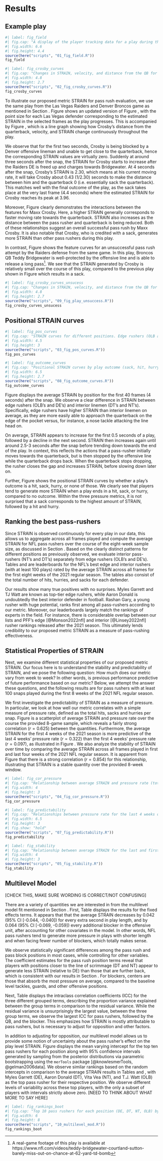 # Results {#sec:results}

## Example play

```r
#| label: fig_field
#| fig.cap: "A display of the player tracking data for a play during the Las Vegas Raiders (defense, in black) versus Denver Broncos (offense, in orange) NFL game on October 17, 2021. Raiders DE Maxx Crosby is highlighted in blue. For each Raiders defender, the point size indicates their individual STRAIN value, with larger points suggesting larger STRAIN. Snapshots are captured at 1, 2, 3, and 4 seconds after the ball snap."
#| fig.width: 6.6
#| fig.height: 4.4
source(here("scripts", "01_fig_field.R"))
fig_field
```


```r
#| label: fig_crosby_curves
#| fig.cap: "Changes in STRAIN, velocity, and distance from the QB for Maxx Crosby over the course of a successful pass rush play that results in a sack."
#| fig.width: 4.8
#| fig.height: 2.7
source(here("scripts", "02_fig_crosby_curves.R"))
fig_crosby_curves
```


To illustrate our proposed metric STRAIN for pass rush evaluation, we use the same play from the Las Vegas Raiders and Denver Broncos game as mentioned in Section \ref{sec:data}.
Figure \ref{fig:fig_field} shows an updated version of Figure \ref{fig:fig_field_raw}, with the point size for each Las Vegas defender corresponding to the estimated STRAIN in the selected frames as the play progresses.
This is accompanied by Figure \ref{fig:fig_crosby_curves}, which is a line graph showing how Crosby's distance from the quarterback, velocity, and STRAIN change continuously throughout the play.

We observe that for the first two seconds, Crosby is being blocked by a Denver offensive lineman and unable to get close to the quarterback, hence the corresponding STRAIN values are virtually zero. 
Suddenly at around three seconds after the snap, the STRAIN for Crosby starts to increase after the Raiders DE is freed up and charges towards Bridgewater. 
At 4 seconds after the snap, Crosby's STRAIN is 2.30, which means at his current moving rate, it will take Crosby about 0.43 (1/2.30) seconds to make the distance between him and the quarterback 0 (i.e. essentially sack the quarterback).
This matches well with the final outcome of the play, as the sack takes place at the very last frame (4.4 seconds) where the estimated STRAIN for Crosby reaches its peak at 3.96.

Moreover, Figure \ref{fig:fig_crosby_curves} clearly demonstrates the interactions between the features for Maxx Crosby.
Here, a higher STRAIN generally corresponds to faster moving rate towards the quarterback.
STRAIN also increases as the distance between the pass rusher and quarterback is being reduced.
Both of these relationships suggest an overall successful pass rush by Maxx Crosby.
It is also notable that Crosby, who is credited with a sack, generates more STRAIN than other pass rushers during this play.

In contrast, Figure \ref{fig:fig_crosby_curves_unsucess} shows the feature curves for an unsuccessful pass rush attempt by the Raiders defense from the same game.
In this play, Broncos QB Teddy Bridgewater is well-protected by the offensive line and is able to release a long pass[^unsuccess].
We see that the STRAIN generated by Crosby is relatively small over the course of this play, compared to the previous play shown in Figure \ref{fig:fig_crosby_curves} which results in a sack.

[^unsuccess]: A real-game footage of this play is available at https://www.nfl.com/videos/teddy-bridgewater-courtland-sutton-barely-miss-out-on-chance-at-62-yard-td-bomb


```r
#| label: fig_crosby_curves_unsucess
#| fig.cap: "Changes in STRAIN, velocity, and distance from the QB for Maxx Crosby over the course of an unsuccessful pass rush play."
#| fig.width: 4.8
#| fig.height: 2.7
source(here("scripts", "09_fig_play_unsuccess.R"))
fig_crosby_curves_unsucess
```

## Positional STRAIN curves {#sec:positional}

```r
#| label: fig_pos_curves
#| fig.cap: "STRAIN curves for different positions. Edge rushers (OLB and DE) tend to generate more STRAIN than interior rushers (DT and NT). The dotted gray line represents the average STRAIN curve for all players without accounting for position."
#| fig.width: 4.5
#| fig.height: 3
source(here("scripts", "03_fig_pos_curves.R"))
fig_pos_curves
```

```r
#| label: fig_outcome_curves
#| fig.cap: "Positional STRAIN curves by play outcome (sack, hit, hurry, and none)."
#| fig.width: 6.5
#| fig.height: 2.7
source(here("scripts", "08_fig_outcome_curves.R"))
fig_outcome_curves
```

Figure \ref{fig:fig_pos_curves} displays the average STRAIN by position for the first 40 frames (4 seconds) after the snap.
We observe a clear difference in STRAIN between edge rushers (OLB's and DE's) and interior linemen (DT's and NT's).
Specifically, edge rushers have higher STRAIN than interior linemen on average, as they are more easily able to approach the quarterback on the edge of the pocket versus, for instance, a nose tackle attacking the line head on.

On average, STRAIN appears to increase for the first 0.5 seconds of a play, followed by a decline in the next second.
STRAIN then increases again until around 2.5-3 seconds after the snap before trending down towards the end of the play.
In context, this reflects the actions that a pass-rusher initially moves towards the quarterback, but is then stopped by the offensive line while the quarterback drops back.
When the quarterback stops dropping, the rusher closes the gap and increases STRAIN, before slowing down later on.

Further, Figure \ref{fig:fig_outcome_curves} shows the positional STRAIN curves by whether a play's outcome is a hit, sack, hurry, or none of those. 
We clearly see that players tend to generate more STRAIN when a play ends in a hit, sack, or hurry, compared to no outcome.
Within the three pressure metrics, it is not surprised that a sack corresponds to the highest amount of STRAIN, followed by a hit and hurry.

## Ranking the best pass-rushers {#sec:strainbar}

Since STRAIN is observed continuously for every play in our data, this allows us to aggregate across all frames played and compute the average STRAIN for NFL pass rushers over the course of the eight-week sample size, as discussed in Section \ref{sec:app}.
Based on the clearly distinct patterns for different positions as previously observed, we evaluate interior pass-rushers (NT's and DT's) separately from edge rushers (OLB's and DE's).
Tables \ref{tab:edge} and \ref{tab:interior} are leaderboards for the NFL's best edge and interior rushers (with at least 100 plays) rated by the average STRAIN across all frames for the first eight weeks of the 2021 regular season.
The tables also consist of the total number of hits, hurries, and sacks for each defender.

Our results show many true positives with no surprises.
Myles Garrett and TJ Watt are known as top-tier edge rushers, while Aaron Donald is undoubtedly the best interior defender in football.
Rashan Gary, a young rusher with huge potential, ranks first among all pass-rushers according to our metric.
Moreover, our leaderboards largely match the rankings of experts in the field.
For instance, there is considerable overlap between our lists and PFF's edge [@Monson2022nfl] and interior [@Linsey2022nfl] rusher rankings released after the 2021 season.
This ultimately lends credibility to our proposed metric STRAIN as a measure of pass-rushing effectiveness.

\begin{table}
\caption{Top 15 edge rushers (with at least 100 snaps played) according to the average STRAIN across all frames played. \label{tab:edge}}
\centering
\begin{tabular}{rlllrrrrr}
\hline
Rank & Player & Team & Position & Snaps & Hits & Hurries & Sacks & $\overline{\text{STRAIN}}$ \\
\hline
1 & Rashan Gary & GB & OLB & 176 & 10 & 25 & 5 & 2.82 \\ 
2 & Leonard Floyd & LA & OLB & 185 & 2 & 25 & 8 & 2.80 \\ 
3 & Justin Houston & BAL & OLB & 132 & 8 & 8 & 4 & 2.78 \\ 
4 & Myles Garrett & CLE & DE & 197 & 9 & 29 & 12 & 2.75 \\ 
5 & Von Miller & DEN & OLB & 145 & 4 & 21 & 5 & 2.75 \\ 
6 & T.J. Watt & PIT & OLB & 147 & 6 & 9 & 8 & 2.71 \\ 
7 & Yannick Ngakoue & LV & DE & 175 & 6 & 20 & 4 & 2.70 \\ 
8 & Alex Highsmith & PIT & OLB & 129 & 4 & 7 & 2 & 2.65 \\ 
9 & Preston Smith & GB & OLB & 124 & 4 & 8 & 2 & 2.61 \\ 
10 & Randy Gregory & DAL & DE & 134 & 7 & 19 & 5 & 2.58 \\ 
11 & Joey Bosa & LAC & OLB & 160 & 5 & 21 & 4 & 2.58 \\ 
12 & Darrell Taylor & SEA & DE & 107 & 5 & 9 & 3 & 2.57 \\ 
13 & Josh Sweat & PHI & DE & 159 & 4 & 14 & 5 & 2.57 \\ 
14 & Maxx Crosby & LV & DE & 198 & 12 & 30 & 7 & 2.56 \\ 
15 & Markus Golden & ARI & OLB & 164 & 5 & 14 & 5 & 2.50 \\ 
\hline
\end{tabular}
\end{table}



\begin{table}
\caption{Top 15 interior rushers (with at least 100 snaps played) according to the average STRAIN across all frames played. \label{tab:interior}}
\centering
\begin{tabular}{rlllrrrrr}
\hline
Rank & Player & Team & Position & Snaps & Hits & Hurries & Sacks & $\overline{\text{STRAIN}}$ \\
\hline
1 & Aaron Donald & LA & DT & 239 & 8 & 24 & 6 & 1.67 \\ 
2 & Solomon Thomas & LV & DT & 115 & 7 & 11 & 3 & 1.51 \\ 
3 & Quinton Jefferson & LV & DT & 144 & 6 & 8 & 3 & 1.46 \\ 
4 & Chris Jones & KC & DT & 139 & 3 & 18 & 3 & 1.42 \\ 
5 & DeForest Buckner & IND & DT & 198 & 4 & 18 & 4 & 1.26 \\ 
6 & Cameron Heyward & PIT & DT & 188 & 2 & 22 & 3 & 1.25 \\ 
7 & Javon Hargrave & PHI & DT & 156 & 6 & 15 & 5 & 1.24 \\ 
8 & Jerry Tillery & LAC & DT & 171 & 4 & 7 & 3 & 1.16 \\ 
9 & Ed Oliver & BUF & DT & 133 & 4 & 12 & 1 & 1.15 \\ 
10 & Osa Odighizuwa & DAL & DT & 162 & 3 & 18 & 3 & 1.13 \\ 
11 & Greg Gaines & LA & NT & 111 & 2 & 13 & 2 & 1.11 \\ 
12 & Leonard Williams & NYG & DT & 226 & 4 & 14 & 6 & 1.03 \\ 
13 & Christian Barmore & NE & DT & 166 & 5 & 17 & 1 & 1.02 \\ 
14 & Vita Vea & TB & NT & 184 & 6 & 12 & 1 & 1.01 \\ 
15 & B.J. Hill & CIN & DT & 123 & 3 & 4 & 3 & 0.96 \\ 
\hline
\end{tabular}
\end{table}


## Statistical Properties of STRAIN {#sec:statprop}

<!-- From @Franks2016Meta (github https://github.com/afranks86/meta-analytics) -->

<!--

Discrimination: Does the metric reliably differentiate between players?

Independence: Does the metric provide new information?

-->

Next, we examine different statistical properties of our proposed metric STRAIN.
Our focus here is to understand the stability and predictability of STRAIN, and we pose the following question:
How much does our metric vary from week to week?
In other words, is previous performance predictive of future performance based on our metric?
Below, we attempt the answer these questions, and the following results are for pass rushers with at least 100 snaps played during the first 8 weeks of the 2021 NFL regular season.

We first investigate the predictability of STRAIN as a measure of pressure.
In particular, we look at how well our metric correlates with a simple measure of pressure rate, defined as the total hits, sacks and hurries per snap.
Figure \ref{fig:fig_cor_pressure} is a scatterplot of average STRAIN and pressure rate over the course the provided 8-game sample, which reveals a fairly strong correlation ($r =0.625$) between the quantities.
Furthermore, the average STRAIN for the first 4 weeks of the 2021 season is more predictive of the last 4 weeks' pressure rate ($r=0.322$) than the first 4 weeks' pressure rate ($r=0.097$), as illustrated in Figure \ref{fig:fig_predictability}.
We also analyze the stability of STRAIN over time by comparing the average STRAIN across all frames played in first and last four weeks of the 2021 NFL regular season.
It is apparent from Figure \ref{fig:fig_stability} that there is a strong correlation $(r = 0.854)$ for this relationship, illustrating that STRAIN is a stable quantity over the provided 8-week window.

```r
#| label: fig_cor_pressure
#| fig.cap: "Relationship between average STRAIN and pressure rate (total hits, sacks, and hurries per snap) over the first 8 weeks of the 2021 NFL season. There is a moderately strong association between average STRAIN and pressure rate ($r =0.625$). Results shown here are for pass rushers with at least 100 snaps play over the 8-week data."
#| fig.width: 4
#| fig.height: 3
source(here("scripts", "04_fig_cor_pressure.R"))
fig_cor_pressure
```

```r
#| label: fig_predictability
#| fig.cap: "Relationships between pressure rate for the last 4 weeks of the 2021 NFL season and first 4 weeks' pressure rate (left) and average STRAIN (right). STRAIN is more predictive ($r=0.322$) of future pressure rate than previous pressure rate itself ($r=0.097$). Results shown here are for pass rushers with at least 100 snaps play over the 8-week data."
#| fig.width: 6.5
#| fig.height: 3
#| fig.show: "hold"
source(here("scripts", "07_fig_predictability.R"))
fig_predictability
```

```r
#| label: fig_stability
#| fig.cap: "Relationship between average STRAIN for the last and first 4 weeks of the 2021 NFL season. A strong linear correlation ($r = 0.854$) demonstrates that STRAIN is a highly stable metric over time. Results shown here are for pass rushers with at least 100 snaps play over the 8-week data."
#| fig.width: 4
#| fig.height: 3
source(here("scripts", "05_fig_stability.R"))
fig_stability
```

## Multilevel Model

[CHECK THIS, MAKE SURE WORDING IS CORRECT/NOT CONFUSING]

There are a variety of quantities we are interested in from the multilevel model fit mentioned in Section \ref{sec:methods}.
First, Table \ref{tab:fixedeff} displays the results for the fixed effects terms.
It appears that that the average STRAIN decreases by 0.042 (95% CI [-0.044, -0.040]) for every extra second in play length, and by 0.064 (95% CI [-0.069, -0.059]) every additional blocker in the offensive unit, after accounting for other covariates in the model.
In other words, NFL pass rushers tend to generate more pressure in plays with shorter length and when facing fewer number of blockers, which totally makes sense.

We observe statistically significant differences among the pass rush and pass block positions in most cases, while controlling for other variables.
The coefficient estimates for the pass rush position terms reveal that players with positions closer to the line of scrimmage (DT and NT) appear to generate less STRAIN (relative to DE) than those that are further back, which is consistent with our results in Section \ref{sec:positional}.
For blockers, centers are those that absorb the most pressure on average, compared to the baseline level tackles, guards, and other offensive positions.

<!-- [INSERT CONCLUSIONS ABOUT THESE VARIABLES] -->
<!-- [SAY SOMETHING ABOUT POSITION] -->

Next, Table \ref{tab:icc} displays the intraclass correlation coefficients (ICC) for the three different grouped terms, describing the proportion variance explained between the group terms in comparison to the residual variance.
While the residual variance is unsurprisingly the largest value, between the three group terms, we observe the largest ICC for pass rushers, followed by the QB, and the blocker.
This emphasizes how STRAIN is mostly attributable to pass rushers, but is necessary to adjust for opposition and other factors.

<!-- reference levels: DE (rush), T (block) -->

\begin{table}
\caption{Fixed-effects coefficient estimates for the multilevel model for average STRAIN. Note that the reference pass rusher level is defensive end (DE), denoted R:DE; and the reference pass blocker level is tackle (T), denoted B:T. \label{tab:fixedeff}}
\centering
\begin{tabular}{lrrrr}
\hline
& estimate & se & $t$-statistic & $p$-value \\ 
\hline
Intercept & 0.378 & 0.009 & 43.310 & 0.000 \\ 
Length of play & -0.042 & 0.001 & -38.214 & 0.000 \\
Number of blockers & -0.064 & 0.003 & -24.788 & 0.000 \\
$I_{\text{\{R:DT\}}}$ & -0.081 & 0.008 & -10.340 & 0.000 \\
$I_{\text{\{R:interior\}}}$ & 0.058 & 0.011 & 5.332 & 0.000 \\
$I_{\text{\{R:NT\}}}$ & -0.106 & 0.012 & -9.174 & 0.000 \\
$I_{\text{\{R:OLB\}}}$ & 0.062 & 0.008 & 7.695 & 0.000 \\
$I_{\text{\{R:secondary\}}}$ & 0.145 & 0.012 & 12.328 & 0.000 \\
$I_{\text{\{B:C\}}}$ & -0.023 & 0.006 & -3.625 & 0.000 \\
$I_{\text{\{B:G\}}}$ & -0.011 & 0.005 & -2.290 & 0.023 \\ 
$I_{\text{\{B:other\}}}$ & -0.013 & 0.007 & -1.911 & 0.056 \\
\hline
\end{tabular}
\end{table}

<!-- (Intercept) & 0.378 & 0.009 & 43.310 & 0.000 \\  -->
<!--   play\_len & -0.004 & 0.000 & -38.214 & 0.000 \\  -->
<!--   rush\_posDT & -0.081 & 0.008 & -10.340 & 0.000 \\  -->
<!--   rush\_posinteriorLB & 0.058 & 0.011 & 5.332 & 0.000 \\  -->
<!--   rush\_posNT & -0.106 & 0.012 & -9.174 & 0.000 \\  -->
<!--   rush\_posOLB & 0.062 & 0.008 & 7.695 & 0.000 \\  -->
<!--   rush\_possecondary & 0.145 & 0.012 & 12.328 & 0.000 \\  -->
<!--   block\_posC & -0.023 & 0.006 & -3.625 & 0.000 \\  -->
<!--   block\_posG & -0.011 & 0.005 & -2.290 & 0.023 \\  -->
<!--   block\_posother & -0.013 & 0.007 & -1.911 & 0.056 \\  -->
<!--   n\_blockers & -0.064 & 0.003 & -24.788 & 0.000 \\  -->


\begin{table}[ht]
\caption{Intraclass correlation coefficients for the multilevel model for average STRAIN. \label{tab:icc}}
\centering
\begin{tabular}{lr}
\hline
Group & ICC \\ 
\hline
Pass rusher & 0.057 \\ 
Pass blocker & 0.012 \\ 
Quarterback & 0.023 \\ 
Residual & 0.907 \\ 
\hline
\end{tabular}
\end{table}

<!-- We display the random intercepts for pass rusher in Table [INSERT TABLE REFERENCE] alongside their unadjusted STRAIN values.  -->

In addition to adjusting for opposition, our multilevel model allows us to provide some notion of uncertainty about the pass rusher's effect on the play level STRAIN.
Figure \ref{fig:fig_rankings_boot} displays the mean varying intercept for the top ten pass rushers for each position along with 95% confidence intervals generated by sampling from the posterior distributions via parametric bootstrapping using the `merTools` package [@knowlesmerTools, @gelman2006data]. 
We observe similar rankings based on the random intercepts in comparison to the average STRAIN results in Tables \ref{tab:edge} and \ref{tab:interior}, with Myles Garrett (DE), Aaron Donald (DT), Vita Vea (NT), and T.J. Watt (OLB) as the top pass rusher for their respective position. 
We observe different levels of variability across these top players, with the only a subset of players with intervals strictly above zero.
[NEED TO THINK ABOUT WHAT MORE TO SAY HERE]


```r
#| label: fig_rankings_boot
#| fig.cap: "Top 10 pass rushers for each position (DE, DT, NT, OLB) by mean varying intercept with 95\\% confidence intervals."
#| fig.width: 6
#| fig.height: 8
source(here("scripts", "10_multilevel_mod.R"))
fig_rankings_boot
```